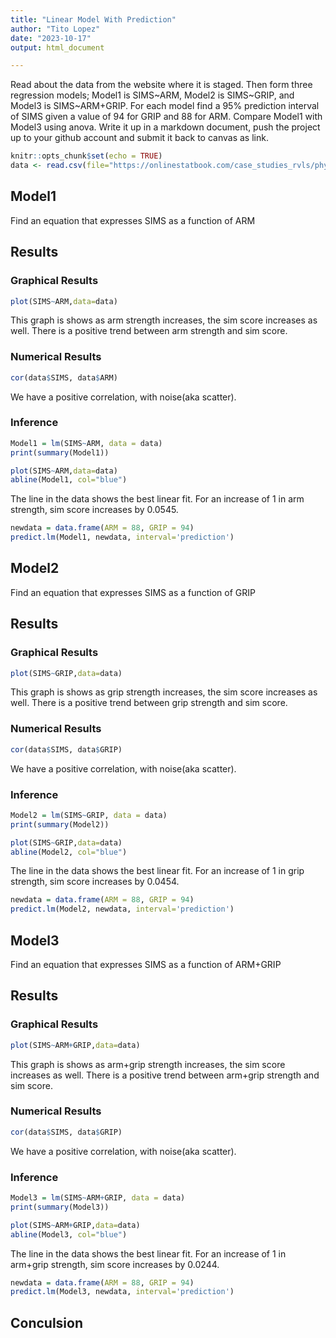 ```yaml
---
title: "Linear Model With Prediction"
author: "Tito Lopez"
date: "2023-10-17"
output: html_document

---
```


Read about the data from the website where it is staged.  Then form three regression models; Model1 is SIMS~ARM, Model2 is SIMS~GRIP, and Model3 is SIMS~ARM+GRIP. For each model find a 95% prediction interval of SIMS given a value of 94  for GRIP and 88 for ARM. Compare Model1 with Model3 using anova. Write it up in a markdown document, push the project up to your github account and submit it back to canvas as link.

```r
knitr::opts_chunk$set(echo = TRUE)
data <- read.csv(file="https://onlinestatbook.com/case_studies_rvls/physical_strength/data.txt",sep="",header=TRUE)
```

## Model1

Find an equation that expresses SIMS as a function of ARM

## Results

### Graphical Results

```r
plot(SIMS~ARM,data=data)
```

This graph is shows as arm strength increases, the sim score increases as well. There is a positive trend between arm strength and sim score.

### Numerical Results

```r
cor(data$SIMS, data$ARM)
```

We have a positive correlation, with noise(aka scatter).

### Inference

```r
Model1 = lm(SIMS~ARM, data = data)
print(summary(Model1))
```

```r
plot(SIMS~ARM,data=data)
abline(Model1, col="blue")
```

The line in the data shows the best linear fit. For an increase of 1 in arm strength, sim score increases by 0.0545.

```r
newdata = data.frame(ARM = 88, GRIP = 94)
predict.lm(Model1, newdata, interval='prediction')
```

## Model2

Find an equation that expresses SIMS as a function of GRIP

## Results

### Graphical Results

```r
plot(SIMS~GRIP,data=data)
```

This graph is shows as grip strength increases, the sim score increases as well. There is a positive trend between grip strength and sim score.

### Numerical Results

```r
cor(data$SIMS, data$GRIP)
```

We have a positive correlation, with noise(aka scatter).

### Inference

```r
Model2 = lm(SIMS~GRIP, data = data)
print(summary(Model2))
```

```r
plot(SIMS~GRIP,data=data)
abline(Model2, col="blue")
```

The line in the data shows the best linear fit. For an increase of 1 in grip strength, sim score increases by 0.0454.

```r
newdata = data.frame(ARM = 88, GRIP = 94)
predict.lm(Model2, newdata, interval='prediction')
```

## Model3

Find an equation that expresses SIMS as a function of ARM+GRIP

## Results

### Graphical Results

```r
plot(SIMS~ARM+GRIP,data=data)
```

This graph is shows as arm+grip strength increases, the sim score increases as well. There is a positive trend between arm+grip strength and sim score.

### Numerical Results

```r
cor(data$SIMS, data$GRIP)
```

We have a positive correlation, with noise(aka scatter).

### Inference

```r
Model3 = lm(SIMS~ARM+GRIP, data = data)
print(summary(Model3))
```

```r
plot(SIMS~ARM+GRIP,data=data)
abline(Model3, col="blue")
```

The line in the data shows the best linear fit. For an increase of 1 in arm+grip strength, sim score increases by 0.0244.

```r
newdata = data.frame(ARM = 88, GRIP = 94)
predict.lm(Model3, newdata, interval='prediction')
```


## Conculsion

